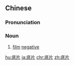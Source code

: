 ==Chinese==
{{zh-forms}}

===Pronunciation===
{{zh-pron
|m=dǐpiàn
|c=dai2 pin3-2
|mn=té-phìⁿ/tóe-phìⁿ
|cat=n
}}

===Noun===
{{zh-noun}}

# [[film]] [[negative]]

{{zh-cat|Intermediate}}

[[hu:底片]]
[[ja:底片]]
[[chr:底片]]
[[zh:底片]]